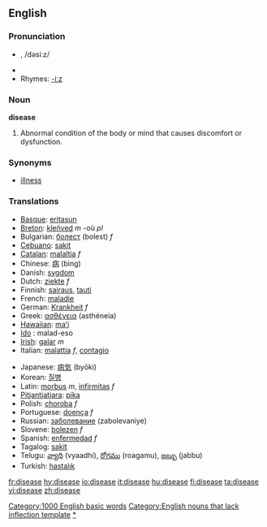 ==English==

===Pronunciation===
* {{IPA|/disiːz/}}, /dəsiːz/
* {{audio|en-us-disease.ogg|Audio (US)}}
* Rhymes: [[Rhymes:English:-iːz|-iːz]]

===Noun===
'''disease'''
#Abnormal condition of the body or mind that causes discomfort or dysfunction. 

===Synonyms===
*[[illness]]

===Translations===
{{top}}
*[[Basque]]: [[eritasun]]
*[[Breton]]: [[kleñved]] ''m'' -où ''pl''
*Bulgarian: [[болест]] (bolest) ''f''
*[[Cebuano]]: [[sakit]]
*[[Catalan]]: [[malaltia]] ''f''
*Chinese: [[病]] (bìng)
*Danish: [[sygdom]]
*Dutch: [[ziekte]] ''f''
*Finnish: [[sairaus]], [[tauti]]
*French: [[maladie]]
*German: [[Krankheit]] ''f''
*Greek: [[ασθένεια]] (asthéneia)
*[[Hawaiian]]: [[maʻi]]
* [[Ido]] : malad-eso
*[[Irish]]: [[galar]] ''m''
*Italian: [[malattia]] ''f'', [[contagio]] {{m}}
{{mid}}
*Japanese: [[病気]] (byōki)
*Korean: [[질병]]
*Latin: [[morbus]] ''m'', [[infirmitas]] ''f''
*[[Pitjantjatjara]]: [[pika]]
*Polish: [[choroba ]] ''f''
*Portuguese: [[doença]] ''f''
*Russian: [[заболевание]] (zabolevaniye)
*Slovene: [[bolezen]] ''f''
*Spanish: [[enfermedad]] ''f''
*Tagalog: [[sakit]]
*Telugu: [[వ్యాధి]] (vyaadhi), [[రోగము]] (roagamu), [[జబ్బు]] (jabbu)
*Turkish: [[hastalık]]
{{bottom}}

[[Category:1000 English basic words]]
[[Category:English nouns that lack inflection template]]
[[Category:Diseases|*]]

[[fr:disease]]
[[hy:disease]]
[[io:disease]]
[[it:disease]]
[[hu:disease]]
[[fi:disease]]
[[ta:disease]]
[[vi:disease]]
[[zh:disease]]